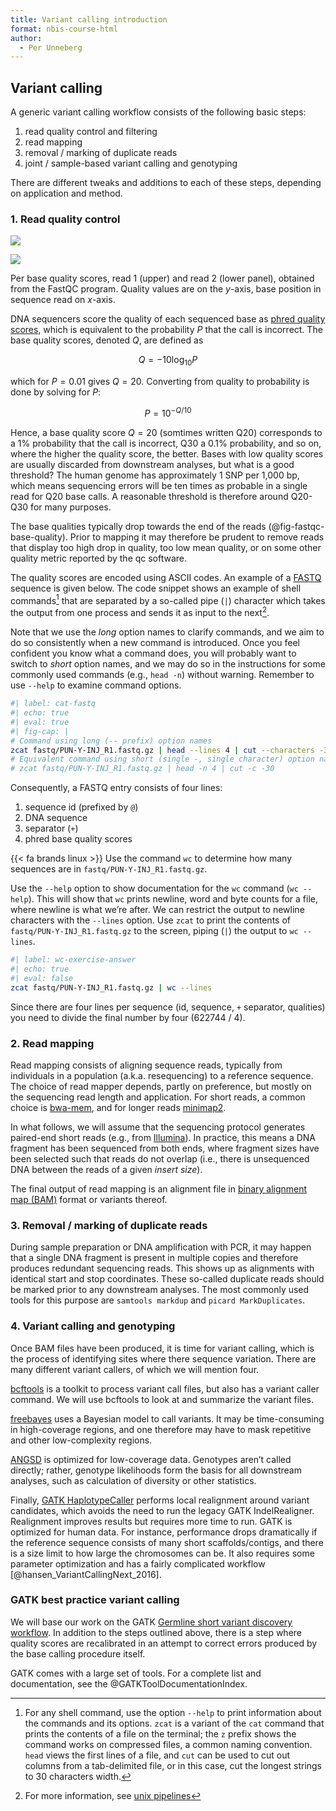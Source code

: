 ```yaml
---
title: Variant calling introduction
format: nbis-course-html
author:
  - Per Unneberg
---
```


## Variant calling

A generic variant calling workflow consists of the following basic
steps:

1. read quality control and filtering
2. read mapping
3. removal / marking of duplicate reads
4. joint / sample-based variant calling and genotyping

There are different tweaks and additions to each of these steps,
depending on application and method.

### 1. Read quality control{#sec-read-quality-control}

:::{.column-margin}

:::{#fig-fastqc-base-quality}

![](fastqc/PUN-Y-INJ_R1_fastqc/Images/per_base_quality.png)

![](fastqc/PUN-Y-INJ_R2_fastqc/Images/per_base_quality.png)

Per base quality scores, read 1 (upper) and read 2 (lower panel),
obtained from the FastQC program. Quality values are on the $y$-axis,
base position in sequence read on $x$-axis.

:::

:::

DNA sequencers score the quality of each sequenced base as [phred
quality scores](https://en.wikipedia.org/wiki/Phred_quality_score),
which is equivalent to the probability $P$ that the call is incorrect.
The base quality scores, denoted $Q$, are defined as

$$
Q = -10 \log_{10} P
$$

which for $P=0.01$ gives $Q=20$. Converting from quality to
probability is done by solving for $P$:

$$
P = 10^{-Q/10}
$$

Hence, a base quality score $Q=20$ (somtimes written Q20) corresponds
to a 1% probability that the call is incorrect, Q30 a 0.1%
probability, and so on, where the higher the quality score, the
better. Bases with low quality scores are usually discarded from
downstream analyses, but what is a good threshold? The human genome
has approximately 1 SNP per 1,000 bp, which means sequencing errors
will be ten times as probable in a single read for Q20 base calls. A
reasonable threshold is therefore around Q20-Q30 for many purposes.

The base qualities typically drop towards the end of the reads
(@fig-fastqc-base-quality). Prior to mapping it may therefore be
prudent to remove reads that display too high drop in quality, too low
mean quality, or on some other quality metric reported by the qc
software.

The quality scores are encoded using ASCII codes. An example of a
[FASTQ](https://en.wikipedia.org/wiki/FASTQ_format) sequence is given
below. The code snippet shows an example of shell commands^[For any
shell command, use the option `--help` to print information about the
commands and its options. `zcat` is a variant of the `cat` command
that prints the contents of a file on the terminal; the `z` prefix
shows the command works on compressed files, a common naming
convention. `head` views the first lines of a file, and `cut` can be
used to cut out columns from a tab-delimited file, or in this case,
cut the longest strings to 30 characters width.] that are separated by
a so-called pipe (`|`) character which takes the output from one
process and sends it as input to the next^[For more information, see
[unix pipelines](<https://en.wikipedia.org/wiki/Pipeline_(Unix)>)].

Note that we use the *long* option names to clarify commands, and we
aim to do so consistently when a new command is introduced. Once you
feel confident you know what a command does, you will probably want to
switch to *short* option names, and we may do so in the instructions
for some commonly used commands (e.g., `head -n`) without warning.
Remember to use `--help` to examine command options.

```bash
#| label: cat-fastq
#| echo: true
#| eval: true
#| fig-cap: |
# Command using long (-- prefix) option names
zcat fastq/PUN-Y-INJ_R1.fastq.gz | head --lines 4 | cut --characters -30
# Equivalent command using short (single -, single character) option names
# zcat fastq/PUN-Y-INJ_R1.fastq.gz | head -n 4 | cut -c -30
```

Consequently, a FASTQ entry consists of four lines:

1. sequence id (prefixed by `@`)
2. DNA sequence
3. separator (`+`)
4. phred base quality scores

::: {.callout-exercise}

{{< fa brands linux >}} Use the command `wc` to determine how many sequences are in `fastq/PUN-Y-INJ_R1.fastq.gz`.

::: {.callout-hint}

Use the `--help` option to show documentation for the `wc` command
(`wc --help`). This will show that `wc` prints newline, word and byte
counts for a file, where newline is what we're after. We can restrict
the output to newline characters with the `--lines` option. Use `zcat`
to print the contents of `fastq/PUN-Y-INJ_R1.fastq.gz` to the screen,
piping (`|`) the output to `wc --lines`.

:::

::: {.callout-answer}

```bash
#| label: wc-exercise-answer
#| echo: true
#| eval: false
zcat fastq/PUN-Y-INJ_R1.fastq.gz | wc --lines
```

Since there are four lines per sequence (id, sequence, `+` separator,
qualities) you need to divide the final number by four (622744 / 4).

:::

:::

### 2. Read mapping

Read mapping consists of aligning sequence reads, typically from
individuals in a population (a.k.a. resequencing) to a reference
sequence. The choice of read mapper depends, partly on preference, but
mostly on the sequencing read length and application. For short reads,
a common choice is [bwa-mem](https://github.com/lh3/bwa), and for
longer reads [minimap2](https://github.com/lh3/minimap2).

In what follows, we will assume that the sequencing protocol generates
paired-end short reads (e.g., from
[Illumina](https://ngisweden.scilifelab.se/technologies/illumina/)).
In practice, this means a DNA fragment has been sequenced from both
ends, where fragment sizes have been selected such that reads do not
overlap (i.e., there is unsequenced DNA between the reads of a given
*insert size*).

The final output of read mapping is an alignment file in [binary
alignment map
(BAM)](https://en.wikipedia.org/wiki/Binary_Alignment_Map) format or variants thereof.

### 3. Removal / marking of duplicate reads

During sample preparation or DNA amplification with PCR, it may happen
that a single DNA fragment is present in multiple copies and therefore
produces redundant sequencing reads. This shows up as alignments with
identical start and stop coordinates. These so-called duplicate reads
should be marked prior to any downstream analyses. The most commonly
used tools for this purpose are `samtools markdup` and `picard
MarkDuplicates`.

### 4. Variant calling and genotyping

Once BAM files have been produced, it is time for variant calling,
which is the process of identifying sites where there sequence
variation. There are many different variant callers, of which we will
mention four.

[bcftools](https://samtools.github.io/bcftools/bcftools.html) is a
toolkit to process variant call files, but also has a variant caller
command. We will use bcftools to look at and summarize the variant
files.

[freebayes](https://github.com/freebayes/freebayes) uses a Bayesian
model to call variants. It may be time-consuming in high-coverage
regions, and one therefore may have to mask repetitive and other
low-complexity regions.

[ANGSD](http://www.popgen.dk/angsd/index.php/ANGSD) is optimized for
low-coverage data. Genotypes aren't called directly; rather, genotype
likelihoods form the basis for all downstream analyses, such as
calculation of diversity or other statistics.

Finally, [GATK
HaplotypeCaller](https://gatk.broadinstitute.org/hc/en-us/articles/360037225632-HaplotypeCaller)
performs local realignment around variant candidates, which avoids the
need to run the legacy GATK IndelRealigner. Realignment improves
results but requires more time to run. GATK is optimized for human
data. For instance, performance drops dramatically if the reference
sequence consists of many short scaffolds/contigs, and there is a size
limit to how large the chromosomes can be. It also requires some
parameter optimization and has a fairly complicated workflow
[@hansen_VariantCallingNext_2016].

### GATK best practice variant calling

We will base our work on the GATK [Germline short variant discovery
workflow](https://gatk.broadinstitute.org/hc/en-us/articles/360035535932-Germline-short-variant-discovery-SNPs-Indels-).
In addition to the steps outlined above, there is a step where quality
scores are recalibrated in an attempt to correct errors produced by
the base calling procedure itself.

GATK comes with a large set of tools. For a complete list and
documentation, see the @GATKToolDocumentationIndex.

